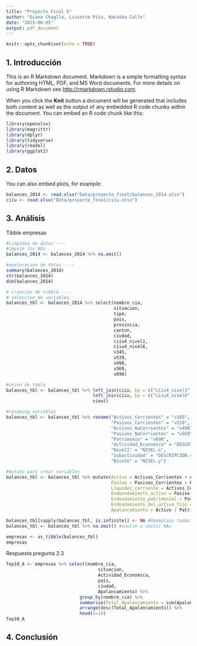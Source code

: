 ```yaml
---
title: "Proyecto Final 6"
author: "Diana Chaglla, Lissette Pita, Natasha Calle"
date: "2023-08-05"
output: pdf_document
---
```


```r
knitr::opts_chunk$set(echo = TRUE)
```

## 1. Introducción

This is an R Markdown document. Markdown is a simple formatting syntax for authoring HTML, PDF, and MS Word documents. For more details on using R Markdown see <http://rmarkdown.rstudio.com>.

When you click the **Knit** button a document will be generated that includes both content as well as the output of any embedded R code chunks within the document. You can embed an R code chunk like this:

```r
library(openxlsx)
library(magrittr)
library(dplyr)
library(tidyverse)
library(readxl)
library(ggplot2)
```

## 2. Datos

You can also embed plots, for example:

```r
balances_2014 <- read.xlsx("Data/proyecto_final/balances_2014.xlsx")
ciiu <- read.xlsx("Data/proyecto_final/ciiu.xlsx")
```

## 3. Análisis
Tibble empresas
```r
#Limpieza de datos ----
#impute los NAs
balances_2014 <- balances_2014 %>% na.omit()

#exploracion de datos ----
summary(balances_2014)
str(balances_2014)
dim(balances_2014)

# creacion de tibble ----
# seleccion de variables
balances_tbl <- balances_2014 %>% select(nombre_cia, 
                                         situacion,
                                         tipo,
                                         pais,
                                         provincia,
                                         canton,
                                         ciudad,
                                         ciiu4_nivel1,
                                         ciiu4_nivel6, 
                                         v345,
                                         v539,
                                         v498,
                                         v569,
                                         v698) 

#union de tabla
balances_tbl <- balances_tbl %>% left_join(ciiu, by = c("ciiu4_nivel1" = "CODIGO")) %>%
                                 left_join(ciiu, by = c("ciiu4_nivel6" = "CODIGO")) %>%
                                 view()

#renaming variables
balances_tbl <- balances_tbl %>% rename("Activos_Corrientes" = "v345",
                                        "Pasivos_Corrientes" = "v539",
                                        "Activos_NoCorrientes" = "v498",
                                        "Pasivos_NoCorrientes" = "v569",
                                        "Patrimonio" = "v698",
                                        "Actividad_Economica" = "DESCRIPCION.x",
                                        "Nivel1" = "NIVEL.x",
                                        "Subactividad" = "DESCRIPCION.y",
                                        "Nivel6" = "NIVEL.y")

#mutate para crear variables 
balances_tbl <- balances_tbl %>% mutate(Activo = Activos_Corrientes + Activos_NoCorrientes,
                                        Pasivo = Pasivos_Corrientes + Pasivos_NoCorrientes,
                                        Liquidez_corriente = Activos_Corrientes/Pasivos_Corrientes,
                                        Endeundamiento_activo = Pasivo / Activo,
                                        Endeudamiento_patrimonial = Pasivo / Patrimonio,
                                        Endeudamiento_del_activo_fijo = Patrimonio / Activos_NoCorrientes,
                                        Apalancamiento = Activo / Patrimonio) 

balances_tbl[sapply(balances_tbl, is.infinite)] <- NA #Reemplazo todos los inf que me dan por la division por 0
balances_tbl <- balances_tbl %>% na.omit() #vuelvo a omitir NAs
```

```r
empresas <- as_tibble(balances_tbl)
empresas
```

Respuesta pregunta 2.3
```r
Top10_A <- empresas %>% select(nombre_cia, 
                                   situacion,
                                   Actividad_Economica, 
                                   pais,
                                   ciudad,
                                   Apalancamiento) %>%
                            group_by(nombre_cia) %>%
                            summarise(Total_Apalancamiento = sum(Apalancamiento)) %>%
                            arrange(desc(Total_Apalancamiento)) %>%
                            head(n=10)
Top10_A
```

## 4. Conclusión
